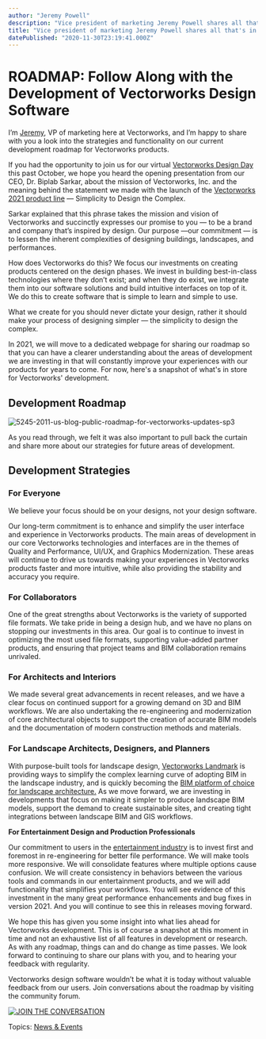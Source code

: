 ```yaml
---
author: "Jeremy Powell"
description: "Vice president of marketing Jeremy Powell shares all that's in store for Vectorworks in coming releases."
title: "Vice president of marketing Jeremy Powell shares all that's in store for Vectorworks in coming releases." 
datePublished: "2020-11-30T23:19:41.000Z"
---
```

# ROADMAP: Follow Along with the Development of Vectorworks Design Software

I’m [Jeremy](https://www.linkedin.com/in/jerpowell/), VP of marketing here at Vectorworks, and I’m happy to share with you a look into the strategies and functionality on our current development roadmap for Vectorworks products.

If you had the opportunity to join us for our virtual [Vectorworks Design Day](https://www.vectorworks.net/design-day?utm%5Fcampaign=blog&utm%5Fmedium=planetvectorworks&utm%5Fsource=intext&utm%5Fcontent=113020publicroadmap) this past October, we hope you heard the opening presentation from our CEO, Dr. Biplab Sarkar, about the mission of Vectorworks, Inc. and the meaning behind the statement we made with the launch of the [Vectorworks 2021 product line](http://vectorworks.net/2021?utm%5Fcampaign=blog&utm%5Fmedium=planetvectorworks&utm%5Fsource=intext&utm%5Fcontent=113020publicroadmap) — Simplicity to Design the Complex. 

Sarkar explained that this phrase takes the mission and vision of Vectorworks and succinctly expresses our promise to you — to be a brand and company that’s inspired by design. Our purpose —our commitment — is to lessen the inherent complexities of designing buildings, landscapes, and performances.

How does Vectorworks do this? We focus our investments on creating products centered on the design phases. We invest in building best-in-class technologies where they don’t exist; and when they do exist, we integrate them into our software solutions and build intuitive interfaces on top of it. We do this to create software that is simple to learn and simple to use.

What we create for you should never dictate your design, rather it should make your process of designing simpler — the simplicity to design the complex.

In 2021, we will move to a dedicated webpage for sharing our roadmap so that you can have a clearer understanding about the areas of development we are investing in that will constantly improve your experiences with our products for years to come. For now, here's a snapshot of what's in store for Vectorworks' development. 

## Development Roadmap

![5245-2011-us-blog-public-roadmap-for-vectorworks-updates-sp3](https://blog.vectorworks.net/hs-fs/hubfs/Blog%20Images/201130%20Development%20Roadmap/5245-2011-us-blog-public-roadmap-for-vectorworks-updates-sp3.jpg?width=2430&name=5245-2011-us-blog-public-roadmap-for-vectorworks-updates-sp3.jpg) 

As you read through, we felt it was also important to pull back the curtain and share more about our strategies for future areas of development.

## Development Strategies

### For Everyone

We believe your focus should be on your designs, not your design software.

Our long-term commitment is to enhance and simplify the user interface and experience in Vectorworks products. The main areas of development in our core Vectorworks technologies and interfaces are in the themes of Quality and Performance, UI/UX, and Graphics Modernization. These areas will continue to drive us towards making your experiences in Vectorworks products faster and more intuitive, while also providing the stability and accuracy you require.

### For Collaborators

One of the great strengths about Vectorworks is the variety of supported file formats. We take pride in being a design hub, and we have no plans on stopping our investments in this area. Our goal is to continue to invest in optimizing the most used file formats, supporting value-added partner products, and ensuring that project teams and BIM collaboration remains unrivaled.

### For Architects and Interiors

We made several great advancements in recent releases, and we have a clear focus on continued support for a growing demand on 3D and BIM workflows. We are also undertaking the re-engineering and modernization of core architectural objects to support the creation of accurate BIM models and the documentation of modern construction methods and materials.

### For Landscape Architects, Designers, and Planners

With purpose-built tools for landscape design, [Vectorworks Landmark](http://vectorworks.net/landmark?utm%5Fcampaign=blog&utm%5Fmedium=planetvectorworks&utm%5Fsource=intext&utm%5Fcontent=113020publicroadmap) is providing ways to simplify the complex learning curve of adopting BIM in the landscape industry, and is quickly becoming the [BIM platform of choice for landscape architecture.](http://vectorworks.net/start/bim-for-landscape?utm%5Fcampaign=blog&utm%5Fmedium=planetvectorworks&utm%5Fsource=intext&utm%5Fcontent=113020publicroadmap) As we move forward, we are investing in developments that focus on making it simpler to produce landscape BIM models, support the demand to create sustainable sites, and creating tight integrations between landscape BIM and GIS workflows.

**For Entertainment Design and Production Professionals**

Our commitment to users in the [entertainment industry](http://vectorworks.net/spotlight?utm%5Fcampaign=blog&utm%5Fmedium=planetvectorworks&utm%5Fsource=intext&utm%5Fcontent=113020publicroadmap) is to invest first and foremost in re-engineering for better file performance. We will make tools more responsive. We will consolidate features where multiple options cause confusion. We will create consistency in behaviors between the various tools and commands in our entertainment products, and we will add functionality that simplifies your workflows. You will see evidence of this investment in the many great performance enhancements and bug fixes in version 2021\. And you will continue to see this in releases moving forward.

We hope this has given you some insight into what lies ahead for Vectorworks development. This is of course a snapshot at this moment in time and not an exhaustive list of all features in development or research. As with any roadmap, things can and do change as time passes. We look forward to continuing to share our plans with you, and to hearing your feedback with regularity. 

Vectorworks design software wouldn’t be what it is today without valuable feedback from our users. Join conversations about the roadmap by visiting the community forum.

[![JOIN THE CONVERSATION](https://no-cache.hubspot.com/cta/default/3018241/9f926f6a-f289-40d2-b989-758ab667bbda.png)](https://cta-redirect.hubspot.com/cta/redirect/3018241/9f926f6a-f289-40d2-b989-758ab667bbda) 

 Topics: [News & Events](https://blog.vectorworks.net/topic/news-events) 

 